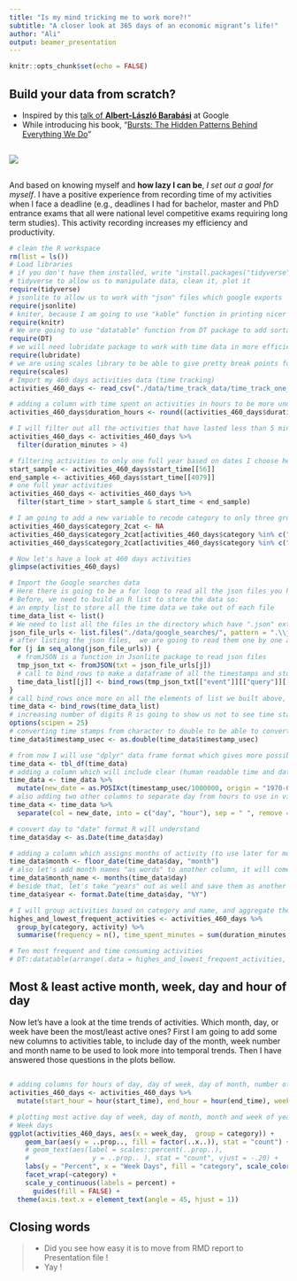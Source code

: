 ```yaml
---
title: "Is my mind tricking me to work more?!" 
subtitle: "A closer look at 365 days of an economic migrant’s life!"
author: "Ali"
output: beamer_presentation
---
```


```r
knitr::opts_chunk$set(echo = FALSE)
```

## Build your data from scratch?
- Inspired by this [talk of __Albert-László Barabási__](https://youtu.be/7YFNf1ix_yY?t=17m54s) at Google 
- While introducing his book, "[Bursts: The Hidden Patterns Behind Everything We Do](https://books.google.it/books/about/Bursts.html?id=VFcwcgAACAAJ&redir_esc=y)"


## {.build .smaller}
![](images/barabasi_watch.png)

## {.build .smaller}
And based on knowing myself and __how lazy I can be__, _I set out a goal for myself_. I have a positive experience from recording time of my activities when I face a deadline (e.g., deadlines I had for bachelor, master and PhD entrance exams that all were national level competitive exams requiring long term studies). This activity recording increases my efficiency and productivity. 

```r
# clean the R workspace
rm(list = ls())
# Load libraries
# if you don't have them installed, write "install.packages("tidyverse")"
# tidyverse to allow us to manipulate data, clean it, plot it
require(tidyverse)
# jsonlite to allow us to work with "json" files which google exports
require(jsonlite)
# kniter, because I am going to use "kable" function in printing nicer tables
require(knitr)
# We are going to use "datatable" function from DT package to add sortable and interactive tables into the html output of this report
require(DT)
# we will need lubridate package to work with time data in more efficient and easier manner
require(lubridate)
# we are using scales library to be able to give pretty break points for every hour of 24 hours day on the plot with "scale_x_continuous" or "scale_y_continuous" function
require(scales)
# Import my 460 days activities data (time tracking)
activities_460_days <- read_csv("./data/time_track_data/time_track_one_aggregate_file.csv")

# adding a column with time spent on activities in hours to be more understandable (rounding hours not to have digits)
activities_460_days$duration_hours <- round((activities_460_days$duration_minutes / 60), digits = 0)

# I will filter out all the activities that have lasted less than 5 minutes
activities_460_days <- activities_460_days %>% 
  filter(duration_minutes > 4)

# filtering activities to only one full year based on dates I choose here
start_sample <- activities_460_days$start_time[[56]]
end_sample <- activities_460_days$start_time[[4079]]
# one full year activities
activities_460_days <- activities_460_days %>% 
  filter(start_time > start_sample & start_time < end_sample)

# I am going to add a new variable to recode category to only three groups to differentiate between work related activities and non work related ones, in a more brief way
activities_460_days$category_2cat <- NA
activities_460_days$category_2cat[activities_460_days$category %in% c("pro bono work", "Uni related", "Research works & thesis")] <- "Work" 
activities_460_days$category_2cat[activities_460_days$category %in% c("Hobbies", "Unsorted")] <- "Hobby & other"

# Now let's have a look at 460 days activities
glimpse(activities_460_days)

# Import the Google searches data
# Here there is going to be a for loop to read all the json files you have downloaded from Google takeout
# Before, we need to build an R list to store the data so:
# an empty list to store all the time data we take out of each file
time_data_list <- list()
# We need to list all the files in the directory which have ".json" extension; to use this script on your own data, you will need to modify the directory url
json_file_urls <- list.files("./data/google_searches/", pattern = ".\\json", full.names = T)
# after listing the json files,  we are going to read them one by one and make a data frame of the search time stamps in each of them
for (j in seq_along(json_file_urls)) {
  # fromJSON is a function in Jsonlite package to read json files
  tmp_json_txt <- fromJSON(txt = json_file_urls[j])
  # call to bind_rows to make a dataframe of all the timestamps and store it as j element of our list
  time_data_list[[j]] <- bind_rows(tmp_json_txt[["event"]][["query"]][["id"]])
}
# call bind_rows once more on all the elements of list we built above, which are the timestamps in each file, to be integrated in one complete dataframe
time_data <- bind_rows(time_data_list)
# increasing number of digits R is going to show us not to see time stamps in scientific form
options(scipen = 25)
# converting time stamps from character to double to be able to convert them to date later
time_data$timestamp_usec <- as.double(time_data$timestamp_usec)

# from now I will use "dplyr" data frame format which gives more possibilities to work with dataframe
time_data <- tbl_df(time_data)
# adding a column which will include clear (human readable time and date)
time_data <- time_data %>% 
  mutate(new_date = as.POSIXct(timestamp_usec/1000000, origin = "1970-01-01", tz = "GMT"))
# also adding two other columns to separate day from hours to use in visualizations
time_data <- time_data %>% 
  separate(col = new_date, into = c("day", "hour"), sep = " ", remove = F)

# convert day to "date" format R will understand
time_data$day <- as.Date(time_data$day)

# adding a column which assigns months of activity (to use later for monthly reports)
time_data$month <- floor_date(time_data$day, "month")
# also let's add month names "as words" to another column, it will come handy
time_data$month_name <- months(time_data$day)
# beside that, let's take "years" out as well and save them as another column which will be useful to draw meaningfull plots
time_data$year <- format.Date(time_data$day, "%Y")

```


```r
# I will group activities based on category and name, and aggregate the frequency and time spent on them
highes_and_lowest_frequent_activities <- activities_460_days %>% 
  group_by(category, activity) %>% 
  summarise(frequency = n(), time_spent_minutes = sum(duration_minutes, na.rm = T), time_spent_hours = round((sum(duration_minutes, na.rm = T) / 60), digits = 0))

# Ten most frequent and time consuming activities 
# DT::datatable(arrange(.data = highes_and_lowest_frequent_activities, desc(frequency))[1:10, ], caption = "10 most frequent and 10 most time consuming activities (Sort based on 'frequency' or 'time_spent' columns by click)")

```


## Most & least active month, week, day and hour of day
Now let's have a look at the time trends of activities. Which month, day, or week have been the most/least active ones? First I am going to add some new columns to activities table, to include day of the month, week number and month name to be used to look more into temporal trends. Then I have answered those questions in the plots bellow.

## {.build .smaller}
```r
# adding columns for hours of day, day of week, day of month, number of week in year, month name
activities_460_days <- activities_460_days %>% 
  mutate(start_hour = hour(start_time), end_hour = hour(end_time), week_day = wday(start_time, label = T, abbr = F) , month_day = day(start_time), week_number = week(start_time), month_name = month(start_time, label = T, abbr = F))

# plotting most active day of week, day of month, month and week of year
# Week days
ggplot(activities_460_days, aes(x = week_day,  group = category)) + 
    geom_bar(aes(y = ..prop.., fill = factor(..x..)), stat = "count") +
    # geom_text(aes(label = scales::percent(..prop..),
    #                y = ..prop.. ), stat = "count", vjust = -.20) +
    labs(y = "Percent", x = "Week Days", fill = "category", scale_color_manual(labels = as.factor(activities_460_days$category))) +
    facet_wrap(~category) +
    scale_y_continuous(labels = percent) +
      guides(fill = FALSE) +
  theme(axis.text.x = element_text(angle = 45, hjust = 1))

```


## Closing words
> - Did you see how easy it is to move from RMD report to Presentation file !
> - Yay !